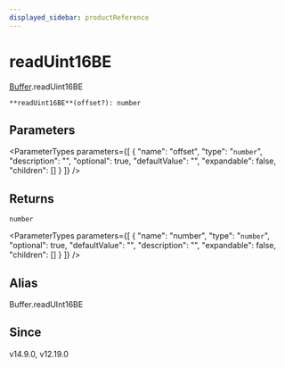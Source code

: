 ```yaml
---
displayed_sidebar: productReference
---
```



# readUint16BE

[Buffer](../../interfaces/Buffer.mdx).readUint16BE

`**readUint16BE**(offset?): number`

## Parameters

<ParameterTypes parameters={[
  {
    "name": "offset",
    "type": "`number`",
    "description": "",
    "optional": true,
    "defaultValue": "",
    "expandable": false,
    "children": []
  }
]} />

## Returns

`number`

<ParameterTypes parameters={[
  {
    "name": "number",
    "type": "`number`",
    "optional": true,
    "defaultValue": "",
    "description": "",
    "expandable": false,
    "children": []
  }
]} />

## Alias

Buffer.readUInt16BE

## Since

v14.9.0, v12.19.0

